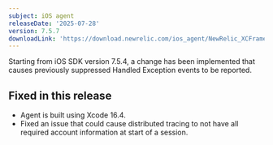 ```yaml
---
subject: iOS agent
releaseDate: '2025-07-28'
version: 7.5.7
downloadLink: 'https://download.newrelic.com/ios_agent/NewRelic_XCFramework_Agent_7.5.7.zip'
---
```


<Callout variant="important">
Starting from iOS SDK version 7.5.4, a change has been implemented that causes previously suppressed Handled Exception events to be reported.
</Callout>

## Fixed in this release

* Agent is built using Xcode 16.4.
* Fixed an issue that could cause distributed tracing to not have all required account information at start of a session.
